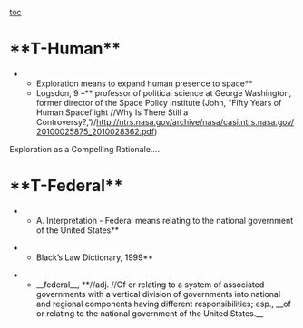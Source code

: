 <span style="background-color: #ffffff;">[[toc]]
</span>
=<span style="background-color: #ffffff;">**T-Human**</span>= 
**<span style="background-color: #ffffff;">Exploration means to expand human presence to space</span>**
**<span style="background-color: #ffffff;">Logsdon, 9 –</span>**<span style="background-color: #ffffff;"> professor of political science at George Washington, former director of the Space Policy Institute (John, “Fifty Years of Human Spaceflight </span>//<span style="background-color: #ffffff;">Why Is There Still a Controversy?,”</span>//<span style="background-color: #ffffff;">[[http://ntrs.nasa.gov/archive/nasa/casi.ntrs.nasa.gov/20100025875_2010028362.pdf]])</span>

<span style="background-color: #ffffff;">Exploration as a Compelling Rationale….</span>


=**T-Federal**= 

**A. Interpretation - Federal means relating to the national government of the United States**

**<span style="color: #0d0d0d;">Black’s Law Dictionary, 1999</span>**



**__<span style="color: #0d0d0d;">federal</span>__<span style="color: #0d0d0d;">, </span>**//<span style="color: #0d0d0d;">adj. </span>//<span style="color: #0d0d0d;">Of or relating to a system of associated governments with a vertical division of governments into national and regional components having different responsibilities; esp., __of or relating to the national government of the United States.__</span>